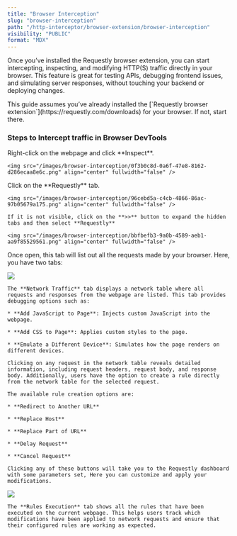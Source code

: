 ```yaml
---
title: "Browser Interception"
slug: "browser-interception"
path: "/http-interceptor/browser-extension/browser-interception"
visibility: "PUBLIC"
format: "MDX"
---
```


Once you’ve installed the Requestly browser extension, you can start intercepting, inspecting, and modifying HTTP(S) traffic directly in your browser. This feature is great for testing APIs, debugging frontend issues, and simulating server responses, without touching your backend or deploying changes.

<Tip>
  This guide assumes you’ve already installed the [`Requestly browser extension`](https://requestly.com/downloads) for your browser. If not, start there.
</Tip>

### Steps to Intercept traffic in Browser DevTools

<Steps>
  <Step title="Open DevTools">
    Right-click on the webpage and click **Inspect**.

    <img src="/images/browser-interception/0f3b0c8d-0a6f-47e8-8162-d286ecaa8e6c.png" align="center" fullwidth="false" />
  </Step>

  <Step title="Open Requestly Panel">
    Click on the **Requestly** tab.

    <img src="/images/browser-interception/96cebd5a-c4cb-4866-86ac-97b05679a175.png" align="center" fullwidth="false" />

    If it is not visible, click on the **>>** button to expand the hidden tabs and then select **Requestly**

    <img src="/images/browser-interception/bbfbefb3-9a0b-4589-aeb1-aa9f85529561.png" align="center" fullwidth="false" />
  </Step>
</Steps>

Once open, this tab will list out all the requests made by your browser. Here, you have two tabs:

<Tabs>
  <Tab title="Network Traffic">
    <img src="/images/browser-interception/cc488288-573b-4a99-bb01-f45a28af8e3b.png" align="center" fullwidth="false" />

    The **Network Traffic** tab displays a network table where all requests and responses from the webpage are listed. This tab provides debugging options such as:

    * **Add JavaScript to Page**: Injects custom JavaScript into the webpage.

    * **Add CSS to Page**: Applies custom styles to the page.

    * **Emulate a Different Device**: Simulates how the page renders on different devices.

    Clicking on any request in the network table reveals detailed information, including request headers, request body, and response body. Additionally, users have the option to create a rule directly from the network table for the selected request.

    The available rule creation options are:

    * **Redirect to Another URL**

    * **Replace Host**

    * **Replace Part of URL**

    * **Delay Request**

    * **Cancel Request**

    Clicking any of these buttons will take you to the Requestly dashboard with some parameters set, Here you can customize and apply your modifications.
  </Tab>

  <Tab title="Rules Execution">
    <img src="/images/browser-interception/c7f6191d-bead-406e-8749-86157c652bf5.png" align="center" fullwidth="false" />

    The **Rules Execution** tab shows all the rules that have been executed on the current webpage. This helps users track which modifications have been applied to network requests and ensure that their configured rules are working as expected.
  </Tab>
</Tabs>
